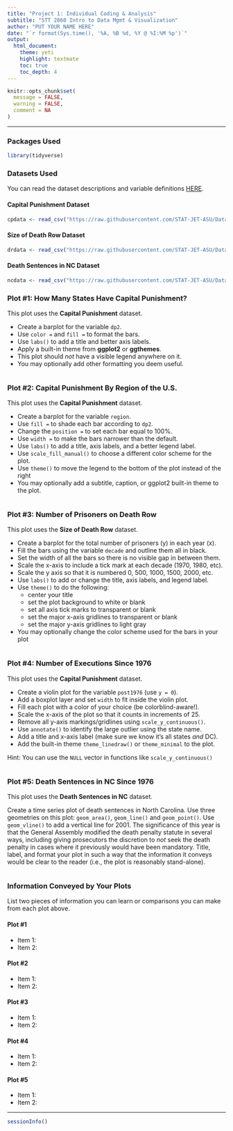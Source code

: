 ```yaml
---
title: "Project 1: Individual Coding & Analysis"
subtitle: "STT 2860 Intro to Data Mgmt & Visualization" 
author: "PUT YOUR NAME HERE"
date: "`r format(Sys.time(), '%A, %B %d, %Y @ %I:%M %p')`"
output: 
  html_document: 
    theme: yeti
    highlight: textmate
    toc: true
    toc_depth: 4 
---
```


```r
knitr::opts_chunk$set(
  message = FALSE,
  warning = FALSE,
  comment = NA
)
```
***

### Packages Used

```r
library(tidyverse)
```

### Datasets Used

You can read the dataset descriptions and variable definitions [HERE](https://stat-jet-asu.github.io/Datasets/InstructorDescriptions/cappunish.html).

#### Capital Punishment Dataset

```r
cpdata <- read_csv("https://raw.githubusercontent.com/STAT-JET-ASU/Datasets/master/Instructor/cappunish20231018.csv")
```

#### Size of Death Row Dataset

```r
drdata <- read_csv("https://raw.githubusercontent.com/STAT-JET-ASU/Datasets/master/Instructor/deathrowsize.csv")
```

#### Death Sentences in NC Dataset

```r
ncdata <- read_csv("https://raw.githubusercontent.com/STAT-JET-ASU/Datasets/master/Instructor/deathsentencesNC.csv")
```

### Plot #1: How Many States Have Capital Punishment? 

This plot uses the **Capital Punishment** dataset.

* Create a barplot for the variable `dp2`. 
* Use `color =` and `fill =` to format the bars.
* Use `labs()` to add a title and better axis labels.
* Apply a built-in theme from **ggplot2** or **ggthemes**.
* This plot should *not* have a visible legend anywhere on it.
* You may optionally add other formatting you deem useful.

```r

```

### Plot #2: Capital Punishment By Region of the U.S.

This plot uses the **Capital Punishment** dataset.

* Create a barplot for the variable `region`. 
* Use `fill =` to shade each bar according to `dp2`.
* Change the `position =` to set each bar equal to 100%.
* Use `width =` to make the bars narrower than the default.
* Use `labs()` to add a title, axis labels, and a better legend label.
* Use `scale_fill_manual()` to choose a different color scheme for the plot. 
* Use `theme()` to move the legend to the bottom of the plot instead of the right
* You may optionally add a subtitle, caption, or ggplot2 built-in theme to the plot.

```r

```

### Plot #3: Number of Prisoners on Death Row

This plot uses the **Size of Death Row** dataset.

* Create a barplot for the total number of prisoners (y) in each year (x).
* Fill the bars using the variable `decade` and outline them all in black.
* Set the width of all the bars so there is no visible gap in between them.
* Scale the x-axis to include a tick mark at each decade (1970, 1980, etc).
* Scale the y axis so that it is numbered 0, 500, 1000, 1500, 2000, etc.
* Use `labs()` to add or change the title, axis labels, and legend label. 
* Use `theme()` to do the following:
    * center your title
    * set the plot background to white or blank
    * set all axis tick marks to transparent or blank
    * set the major x-axis gridlines to transparent or blank
    * set the major y-axis gridlines to light gray
* You may optionally change the color scheme used for the bars in your plot

```r

```

### Plot #4: Number of Executions Since 1976

This plot uses the **Capital Punishment** dataset.

* Create a violin plot for the variable `post1976` (use `y = 0`).
* Add a boxplot layer and set `width` to fit inside the violin plot.
* Fill each plot with a color of your choice (be colorblind-aware!).
* Scale the x-axis of the plot so that it counts in increments of 25.
* Remove all y-axis markings/gridlines using `scale_y_continuous()`.
* Use `annotate()` to identify the large outlier using the state name.
* Add a title and x-axis label (make sure we know it's all states *and* DC).
* Add the built-in theme `theme_linedraw()` or `theme_minimal` to the plot.

Hint: You can use the `NULL` vector in functions like `scale_y_continuous()`

```r

```

### Plot #5: Death Sentences in NC Since 1976

This plot uses the **Death Sentences in NC** dataset.

Create a time series plot of death sentences in North Carolina. Use three geometries on this plot: `geom_area()`, `geom_line()` and `geom_point()`. Use `geom_vline()` to add a vertical line for 2001. The significance of this year is that the General Assembly modified the death penalty statute in several ways, including giving prosecutors the discretion to *not* seek the death penalty in cases where it previously would have been mandatory. Title, label, and format your plot in such a way that the information it conveys would be clear to the reader (i.e., the plot is reasonably stand-alone).

```r

```

### Information Conveyed by Your Plots

List two pieces of information you can learn or comparisons you can make from each plot above.

#### Plot #1

* Item 1:
* Item 2:

#### Plot #2

* Item 1:
* Item 2:

#### Plot #3

* Item 1:
* Item 2:

#### Plot #4

* Item 1:
* Item 2:

#### Plot #5

* Item 1:
* Item 2:


***
```r
sessionInfo()
```
